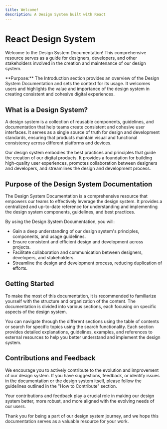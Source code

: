 ```yaml
---
title: Welcome!
description: A Design System built with React
---
```



# React Design System

Welcome to the Design System Documentation! This comprehensive resource serves as a guide for designers, developers, and other stakeholders involved in the creation and maintenance of our design system.

<Callout emoji="🌟" type="info">
  **Purpose:** The Introduction section provides an overview of the Design
  System Documentation and sets the context for its usage. It welcomes users and
  highlights the value and importance of the design system in creating
  consistent and cohesive digital experiences.
</Callout>

## What is a Design System?

A design system is a collection of reusable components, guidelines, and documentation that help teams create consistent and cohesive user interfaces. It serves as a single source of truth for design and development standards, ensuring that products maintain visual and functional consistency across different platforms and devices.

Our design system embodies the best practices and principles that guide the creation of our digital products. It provides a foundation for building high-quality user experiences, promotes collaboration between designers and developers, and streamlines the design and development process.

## Purpose of the Design System Documentation

The Design System Documentation is a comprehensive resource that empowers our teams to effectively leverage the design system. It provides a centralized and up-to-date reference for understanding and implementing the design system components, guidelines, and best practices.

By using the Design System Documentation, you will:

- Gain a deep understanding of our design system's principles, components, and usage guidelines.
- Ensure consistent and efficient design and development across projects.
- Facilitate collaboration and communication between designers, developers, and stakeholders.
- Streamline the design and development process, reducing duplication of efforts.

## Getting Started

To make the most of this documentation, it is recommended to familiarize yourself with the structure and organization of the content. The documentation is divided into various sections, each focusing on specific aspects of the design system.

You can navigate through the different sections using the table of contents or search for specific topics using the search functionality. Each section provides detailed explanations, guidelines, examples, and references to external resources to help you better understand and implement the design system.

## Contributions and Feedback

We encourage you to actively contribute to the evolution and improvement of our design system. If you have suggestions, feedback, or identify issues in the documentation or the design system itself, please follow the guidelines outlined in the "How to Contribute" section.

Your contributions and feedback play a crucial role in making our design system better, more robust, and more aligned with the evolving needs of our users.

Thank you for being a part of our design system journey, and we hope this documentation serves as a valuable resource for your work.
